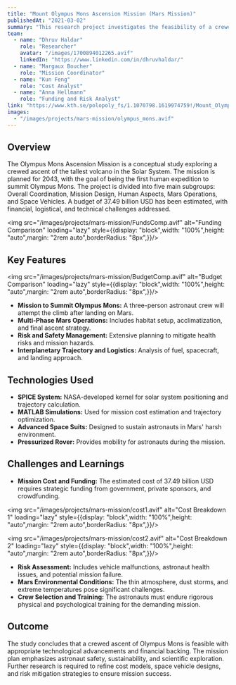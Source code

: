 ```yaml
---
title: "Mount Olympus Mons Ascension Mission (Mars Mission)"
publishedAt: "2021-03-02"
summary: "This research project investigates the feasibility of a crewed mission to climb Olympus Mons on Mars in 2043. The study covers mission design, cost estimation, risk assessment, and socio-political implications, aiming to achieve a historic ascent while ensuring crew safety and mission success."
team:
  - name: "Dhruv Haldar"
    role: "Researcher"
    avatar: "/images/1700894012265.avif"
    linkedIn: "https://www.linkedin.com/in/dhruvhaldar/"
  - name: "Margaux Boucher"
    role: "Mission Coordinator"
  - name: "Kun Feng"
    role: "Cost Analyst"
  - name: "Anna Hellmann"
    role: "Funding and Risk Analyst"
link: "https://www.kth.se/polopoly_fs/1.1070798.1619974759!/Mount_Olympus_Mons___Overall_Coordination_Team_Red.pdf"
images:
  - "/images/projects/mars-mission/olympus_mons.avif"
---
```


## Overview
The Olympus Mons Ascension Mission is a conceptual study exploring a crewed ascent of the tallest volcano in the Solar System. The mission is planned for 2043, with the goal of being the first human expedition to summit Olympus Mons. The project is divided into five main subgroups: Overall Coordination, Mission Design, Human Aspects, Mars Operations, and Space Vehicles. A budget of 37.49 billion USD has been estimated, with financial, logistical, and technical challenges addressed.

<img src="/images/projects/mars-mission/FundsComp.avif" alt="Funding Comparison" loading="lazy" style={{display: "block",width: "100%",height: "auto",margin: "2rem auto",borderRadius: "8px",}}/>

## Key Features

<img src="/images/projects/mars-mission/BudgetComp.avif" alt="Budget Comparison" loading="lazy" style={{display: "block",width: "100%",height: "auto",margin: "2rem auto",borderRadius: "8px",}}/>

- **Mission to Summit Olympus Mons:** A three-person astronaut crew will attempt the climb after landing on Mars.
- **Multi-Phase Mars Operations:** Includes habitat setup, acclimatization, and final ascent strategy.
- **Risk and Safety Management:** Extensive planning to mitigate health risks and mission hazards.
- **Interplanetary Trajectory and Logistics:** Analysis of fuel, spacecraft, and landing approach.

## Technologies Used

- **SPICE System:** NASA-developed kernel for solar system positioning and trajectory calculation.
- **MATLAB Simulations:** Used for mission cost estimation and trajectory optimization.
- **Advanced Space Suits:** Designed to sustain astronauts in Mars' harsh environment.
- **Pressurized Rover:** Provides mobility for astronauts during the mission.

## Challenges and Learnings

- **Mission Cost and Funding:** The estimated cost of 37.49 billion USD requires strategic funding from government, private sponsors, and crowdfunding.

<img src="/images/projects/mars-mission/cost1.avif" alt="Cost Breakdown 1" loading="lazy" style={{display: "block",width: "100%",height: "auto",margin: "2rem auto",borderRadius: "8px",}}/>

<img src="/images/projects/mars-mission/cost2.avif" alt="Cost Breakdown 2" loading="lazy" style={{display: "block",width: "100%",height: "auto",margin: "2rem auto",borderRadius: "8px",}}/>

- **Risk Assessment:** Includes vehicle malfunctions, astronaut health issues, and potential mission failure.
- **Mars Environmental Conditions:** The thin atmosphere, dust storms, and extreme temperatures pose significant challenges.
- **Crew Selection and Training:** The astronauts must endure rigorous physical and psychological training for the demanding mission.

## Outcome

The study concludes that a crewed ascent of Olympus Mons is feasible with appropriate technological advancements and financial backing. The mission plan emphasizes astronaut safety, sustainability, and scientific exploration. Further research is required to refine cost models, space vehicle designs, and risk mitigation strategies to ensure mission success.